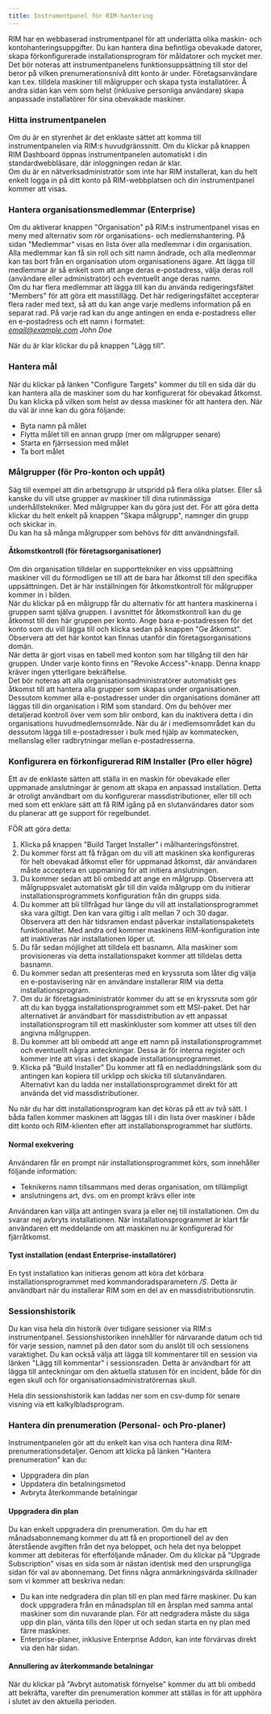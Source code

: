 ```yaml
---
title: Instrumentpanel för RIM-hantering
---
```



RIM har en webbaserad instrumentpanel för att underlätta olika maskin- och kontohanteringsuppgifter. Du kan hantera dina befintliga obevakade datorer, skapa förkonfigurerade installationsprogram för måldatorer och mycket mer.  
Det bör noteras att instrumentpanelens funktionsuppsättning till stor del beror på vilken prenumerationsnivå ditt konto är under. Företagsanvändare kan t.ex. tilldela maskiner till målgrupper och skapa tysta installatörer. Å andra sidan kan vem som helst (inklusive personliga användare) skapa anpassade installatörer för sina obevakade maskiner.

### Hitta instrumentpanelen

Om du är en styrenhet är det enklaste sättet att komma till instrumentpanelen via RIM:s huvudgränssnitt. Om du klickar på knappen RIM Dashboard öppnas instrumentpanelen automatiskt i din standardwebbläsare, där inloggningen redan är klar.  
Om du är en nätverksadministratör som inte har RIM installerat, kan du helt enkelt logga in på ditt konto på RIM-webbplatsen och din instrumentpanel kommer att visas.

### Hantera organisationsmedlemmar (Enterprise)

Om du aktiverar knappen "Organisation" på RIM:s instrumentpanel visas en meny med alternativ som rör organisations- och medlemshantering. På sidan "Medlemmar" visas en lista över alla medlemmar i din organisation. Alla medlemmar kan få sin roll och sitt namn ändrade, och alla medlemmar kan tas bort från en organisation utom organisationens ägare. Att lägga till medlemmar är så enkelt som att ange deras e-postadress, välja deras roll (användare eller administratör) och eventuellt ange deras namn.  
Om du har flera medlemmar att lägga till kan du använda redigeringsfältet "Members" för att göra ett masstillägg. Det här redigeringsfältet accepterar flera rader med text, så att du kan ange varje medlems information på en separat rad. På varje rad kan du ange antingen en enda e-postadress eller en e-postadress och ett namn i formatet:  
*email@example.com John Doe*

När du är klar klickar du på knappen "Lägg till". 


### Hantera mål

När du klickar på länken "Configure Targets" kommer du till en sida där du kan hantera alla de maskiner som du har konfigurerat för obevakad åtkomst. Du kan klicka på vilken som helst av dessa maskiner för att hantera den. När du väl är inne kan du göra följande:
* Byta namn på målet
* Flytta målet till en annan grupp (mer om målgrupper senare)
* Starta en fjärrsession med målet
* Ta bort målet

### Målgrupper (för Pro-konton och uppåt)

Säg till exempel att din arbetsgrupp är utspridd på flera olika platser. Eller så kanske du vill utse grupper av maskiner till dina rutinmässiga underhållstekniker. Med målgrupper kan du göra just det. För att göra detta klickar du helt enkelt på knappen "Skapa målgrupp", namnger din grupp och skickar in.  
Du kan ha så många målgrupper som behövs för ditt användningsfall. 

#### Åtkomstkontroll (för företagsorganisationer)

Om din organisation tilldelar en supporttekniker en viss uppsättning maskiner vill du förmodligen se till att de bara har åtkomst till den specifika uppsättningen. Det är här inställningen för åtkomstkontroll för målgrupper kommer in i bilden.  
När du klickar på en målgrupp får du alternativ för att hantera maskinerna i gruppen samt själva gruppen. I avsnittet för åtkomstkontroll kan du ge åtkomst till den här gruppen per konto. Ange bara e-postadressen för det konto som du vill lägga till och klicka sedan på knappen "Ge åtkomst". Observera att det här kontot kan finnas utanför din företagsorganisations domän.  
När detta är gjort visas en tabell med konton som har tillgång till den här gruppen. Under varje konto finns en "Revoke Access"-knapp. Denna knapp kräver ingen ytterligare bekräftelse.  
Det bör noteras att alla organisationsadministratörer automatiskt ges åtkomst till att hantera alla grupper som skapas under organisationen. Dessutom kommer alla e-postadresser under din organisations domäner att läggas till din organisation i RIM som standard. Om du behöver mer detaljerad kontroll över vem som blir ombord, kan du inaktivera detta i din organisations huvudmedlemsområde. När du är i medlemsområdet kan du dessutom lägga till e-postadresser i bulk med hjälp av kommatecken, mellanslag eller radbrytningar mellan e-postadresserna.

### Konfigurera en förkonfigurerad RIM Installer (Pro eller högre)

Ett av de enklaste sätten att ställa in en maskin för obevakade eller uppmanade anslutningar är genom att skapa en anpassad installation. Detta är otroligt användbart om du konfigurerar massdistributioner, eller till och med som ett enklare sätt att få RIM igång på en slutanvändares dator som du planerar att ge support för regelbundet.

FÖR att göra detta:
1. Klicka på knappen "Build Target Installer" i målhanteringsfönstret.
1. Du kommer först att få frågan om du vill att maskinen ska konfigureras för helt obevakad åtkomst eller för uppmanad åtkomst, där användaren måste acceptera en uppmaning för att initiera anslutningen.
1. Du kommer sedan att bli ombedd att ange en målgrupp. Observera att målgruppsvalet automatiskt går till din valda målgrupp om du initierar installationsprogrammets konfiguration från din grupps sida.
1. Du kommer att bli tillfrågad hur länge du vill att installationsprogrammet ska vara giltigt. Den kan vara giltig i allt mellan 7 och 30 dagar. Observera att den här tidsramen endast påverkar installationspaketets funktionalitet. Med andra ord kommer maskinens RIM-konfiguration inte att inaktiveras när installationen löper ut.
1. Du får sedan möjlighet att tilldela ett basnamn. Alla maskiner som provisioneras via detta installationspaket kommer att tilldelas detta basnamn.
1. Du kommer sedan att presenteras med en kryssruta som låter dig välja en e-postavisering när en användare installerar RIM via detta installationsprogram.
1. Om du är företagsadministratör kommer du att se en kryssruta som gör att du kan bygga installationsprogrammet som ett MSI-paket. Det här alternativet är användbart för massdistribution av ett anpassat installationsprogram till ett maskinkluster som kommer att utses till den angivna målgruppen.
1. Du kommer att bli ombedd att ange ett namn på installationsprogrammet och eventuellt några anteckningar. Dessa är för interna register och kommer inte att visas i det skapade installationsprogrammet.
1. Klicka på "Build Installer" Du kommer att få en nedladdningslänk som du antingen kan kopiera till urklipp och skicka till slutanvändaren. Alternativt kan du ladda ner installationsprogrammet direkt för att använda det vid massdistributioner.

Nu när du har ditt installationsprogram kan det köras på ett av två sätt. I båda fallen kommer maskinen att läggas till i din lista över maskiner i både ditt konto och RIM-klienten efter att installationsprogrammet har slutförts.

#### Normal exekvering

Användaren får en prompt när installationsprogrammet körs, som innehåller följande information:
* Teknikerns namn tillsammans med deras organisation, om tillämpligt
* anslutningens art, dvs. om en prompt krävs eller inte

Användaren kan välja att antingen svara ja eller nej till installationen. Om du svarar nej avbryts installationen. När installationsprogrammet är klart får användaren ett meddelande om att maskinen nu är konfigurerad för fjärråtkomst.

#### Tyst installation (endast Enterprise-installatörer)

En tyst installation kan initieras genom att köra det körbara installationsprogrammet med kommandoradsparametern */S*. Detta är användbart när du installerar RIM som en del av en massdistributionsrutin.

### Sessionshistorik

Du kan visa hela din historik över tidigare sessioner via RIM:s instrumentpanel. Sessionshistoriken innehåller för närvarande datum och tid för varje session, namnet på den dator som du anslöt till och sessionens varaktighet. Du kan också välja att lägga till kommentarer till en session via länken "Lägg till kommentar" i sessionsraden. Detta är användbart för att lägga till anteckningar om den aktuella statusen för en incident, både för din egen skull och för organisationsadministratörernas skull.

Hela din sessionshistorik kan laddas ner som en csv-dump för senare visning via ett kalkylbladsprogram.

### Hantera din prenumeration (Personal- och Pro-planer)

Instrumentpanelen gör att du enkelt kan visa och hantera dina RIM-prenumerationsdetaljer. Genom att klicka på länken "Hantera prenumeration" kan du:
* Uppgradera din plan
* Uppdatera din betalningsmetod
* Avbryta återkommande betalningar

#### Uppgradera din plan

Du kan enkelt uppgradera din prenumeration. Om du har ett månadsabonnemang kommer du att få en proportionell del av den återstående avgiften från det nya beloppet, och hela det nya beloppet kommer att debiteras för efterföljande månader. Om du klickar på "Upgrade Subscription" visas en sida som är nästan identisk med den ursprungliga sidan för val av abonnemang. Det finns några anmärkningsvärda skillnader som vi kommer att beskriva nedan:
* Du kan inte nedgradera din plan till en plan med färre maskiner. Du kan dock uppgradera från en månadsplan till en årsplan med samma antal maskiner som din nuvarande plan. För att nedgradera måste du säga upp din plan, vänta tills den löper ut och sedan starta en ny plan med färre maskiner.
* Enterprise-planer, inklusive Enterprise Addon, kan inte förvärvas direkt via den här sidan.

#### Annullering av återkommande betalningar

När du klickar på "Avbryt automatisk förnyelse" kommer du att bli ombedd att bekräfta, varefter din prenumeration kommer att ställas in för att upphöra i slutet av den aktuella perioden.
